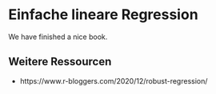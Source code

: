 # Einfache lineare Regression

We have finished a nice book.


## Weitere Ressourcen

* https://www.r-bloggers.com/2020/12/robust-regression/